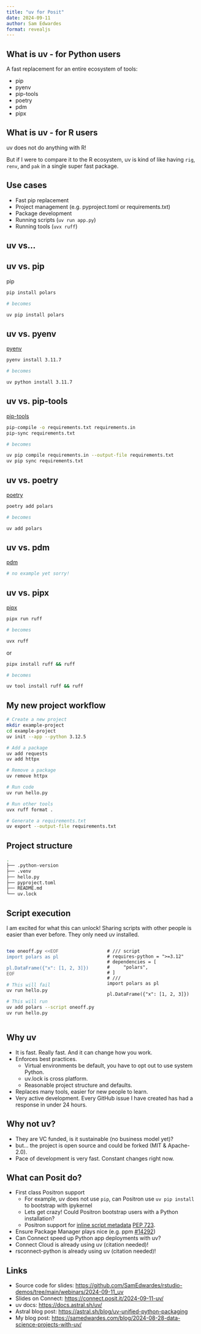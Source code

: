 ```yaml
---
title: "uv for Posit"
date: 2024-09-11
author: Sam Edwardes
format: revealjs
---
```


## What is uv - for Python users

A fast replacement for an entire ecosystem of tools:

- pip
- pyenv
- pip-tools
- poetry
- pdm
- pipx

## What is uv - for R users

uv does not do anything with R!

But if I were to compare it to the R ecosystem, uv is kind of like having `rig`, `renv`, and `pak` in a single super fast package.

## Use cases

- Fast pip replacement
- Project management (e.g. pyproject.toml or requirements.txt)
- Package development
- Running scripts (`uv run app.py`)
- Running tools (`uvx ruff`)

## uv vs...

## uv vs. pip

pip

```.bash
pip install polars

# becomes

uv pip install polars
```

## uv vs. pyenv

[pyenv](https://github.com/pyenv/pyenv)

```.bash
pyenv install 3.11.7

# becomes

uv python install 3.11.7
```

## uv vs. pip-tools

[pip-tools](https://pip-tools.readthedocs.io/en/stable/#)

```.bash
pip-compile -o requirements.txt requirements.in
pip-sync requirements.txt

# becomes

uv pip compile requirements.in --output-file requirements.txt
uv pip sync requirements.txt
```

## uv vs. poetry

[poetry](https://python-poetry.org/)

```.bash
poetry add polars

# becomes

uv add polars
```

## uv vs. pdm

[pdm](https://pdm-project.org/latest/)

```.bash
# no example yet sorry!
```

## uv vs. pipx

[pipx](https://pipx.pypa.io/stable/)

```.bash
pipx run ruff

# becomes

uvx ruff
```

or

```.bash
pipx install ruff && ruff

# becomes

uv tool install ruff && ruff
```

## My new project workflow

```.bash
# Create a new project
mkdir example-project
cd example-project
uv init --app --python 3.12.5

# Add a package
uv add requests
uv add httpx

# Remove a package
uv remove httpx

# Run code
uv run hello.py

# Run other tools
uvx ruff format .

# Generate a requirements.txt
uv export --output-file requirements.txt
```

## Project structure

```.bash
.
├── .python-version
├── .venv
├── hello.py
├── pyproject.toml
├── README.md
└── uv.lock
```

## Script execution

I am excited for what this can unlock! Sharing scripts with other people is easier than ever before. They only need uv installed.

:::: {.columns}

::: {.column width="50%"}
```.bash
tee oneoff.py <<EOF
import polars as pl

pl.DataFrame({"x": [1, 2, 3]})
EOF

# This will fail
uv run hello.py

# This will run
uv add polars --script oneoff.py
uv run hello.py
```
:::

::: {.column width="50%"}
```.python
# /// script
# requires-python = ">=3.12"
# dependencies = [
#     "polars",
# ]
# ///
import polars as pl

pl.DataFrame({"x": [1, 2, 3]})
```
:::

::::

## Why uv

- It is fast. Really fast. And it can change how you work.
- Enforces best practices.
    - Virtual environments be default, you have to opt out to use system Python.
    - uv.lock is cross platform.
    - Reasonable project structure and defaults.
- Replaces many tools, easier for new people to learn.
- Very active development. Every GitHub issue I have created has had a response in under 24 hours.

## Why not uv?

- They are VC funded, is it sustainable (no business model yet)?
- but... the project is open source and could be forked (MIT & Apache-2.0).
- Pace of development is very fast. Constant changes right now.

## What can Posit do? {.smaller}

- First class Positron support
    - For example, uv does not use `pip`, can Positron use `uv pip install` to bootstrap with ipykernel
    - Lets get crazy! Could Positron bootstrap users with a Python installation?
    - Positron support for [inline script metadata](https://packaging.python.org/en/latest/specifications/inline-script-metadata/#inline-script-metadata) [PEP 723](https://peps.python.org/pep-0723/).
- Ensure Package Manager plays nice (e.g. ppm [#14292](https://github.com/rstudio/package-manager/issues/14292))
- Can Connect speed up Python app deployments with uv?
- Connect Cloud is already using uv (citation needed)!
- rsconnect-python is already using uv (citation needed)!

## Links

- Source code for slides: <https://github.com/SamEdwardes/rstudio-demos/tree/main/webinars/2024-09-11_uv>
- Slides on Connect: <https://connect.posit.it/2024-09-11-uv/>
- uv docs: <https://docs.astral.sh/uv/>
- Astral blog post: <https://astral.sh/blog/uv-unified-python-packaging>
- My blog post: <https://samedwardes.com/blog/2024-08-28-data-science-projects-with-uv/>
